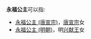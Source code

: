 <s></s>'''永福公主'''可以指:
*[[永福公主_(唐宣宗)|永福公主 (唐宣宗)]]，[[唐宣宗|唐宣宗]]女
*[[永福公主_(明朝)|永福公主 (明朝)]]，明[[朱祐杬|兴献王]]女

{{Disambig|Cat=公主封号消歧义}}